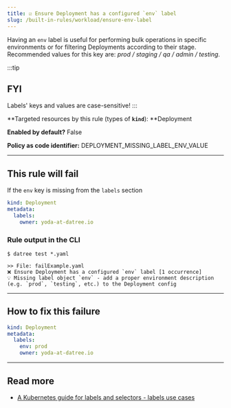```yaml
---
title: ☑️ Ensure Deployment has a configured `env` label
slug: /built-in-rules/workload/ensure-env-label
---
```


Having an `env` label is useful for performing bulk operations in specific environments or for filtering Deployments according to their stage. Recommended values for this key are: _prod / staging / qa / admin / testing_.

:::tip

## FYI

Labels' keys and values are case-sensitive!
:::

**Targeted resources by this rule (types of **`kind`**): **Deployment

**Enabled by default?** False

**Policy as code identifier:** DEPLOYMENT_MISSING_LABEL_ENV_VALUE

---

## This rule will fail

If the `env` key is missing from the `labels` section

```yaml
kind: Deployment
metadata:
  labels:
    owner: yoda-at-datree.io
```

### Rule output in the CLI

```none
$ datree test *.yaml

>> File: failExample.yaml
❌ Ensure Deployment has a configured `env` label [1 occurrence]
💡 Missing label object `env` - add a proper environment description (e.g. `prod`, `testing`, etc.) to the Deployment config
```

---

## How to fix this failure

```yaml
kind: Deployment
metadata:
  labels:
    env: prod
    owner: yoda-at-datree.io
```

---

## Read more

- [A Kubernetes guide for labels and selectors - labels use cases](https://www.datree.io/resources/a-kubernetes-guide-for-labels-and-selectors#anchor5)

